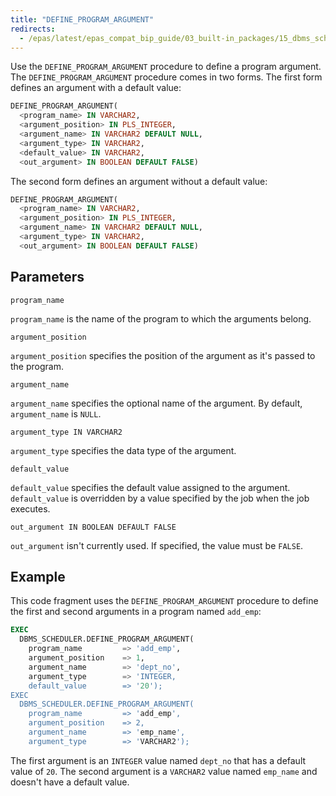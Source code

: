 ```yaml
---
title: "DEFINE_PROGRAM_ARGUMENT"
redirects:
  - /epas/latest/epas_compat_bip_guide/03_built-in_packages/15_dbms_scheduler/05_define_program_argument/ #generated for docs/epas/reorg-role-use-case-mode
---
```


Use the `DEFINE_PROGRAM_ARGUMENT` procedure to define a program argument. The `DEFINE_PROGRAM_ARGUMENT` procedure comes in two forms. The first form defines an argument with a default value:

```sql
DEFINE_PROGRAM_ARGUMENT(
  <program_name> IN VARCHAR2,
  <argument_position> IN PLS_INTEGER,
  <argument_name> IN VARCHAR2 DEFAULT NULL,
  <argument_type> IN VARCHAR2,
  <default_value> IN VARCHAR2,
  <out_argument> IN BOOLEAN DEFAULT FALSE)
```

The second form defines an argument without a default value:

```sql
DEFINE_PROGRAM_ARGUMENT(
  <program_name> IN VARCHAR2,
  <argument_position> IN PLS_INTEGER,
  <argument_name> IN VARCHAR2 DEFAULT NULL,
  <argument_type> IN VARCHAR2,
  <out_argument> IN BOOLEAN DEFAULT FALSE)
```

## Parameters

`program_name`

 `program_name` is the name of the program to which the arguments belong.

`argument_position`

 `argument_position` specifies the position of the argument as it's passed to the program.

`argument_name`

 `argument_name` specifies the optional name of the argument. By default, `argument_name` is `NULL`.

`argument_type IN VARCHAR2`

 `argument_type` specifies the data type of the argument.

`default_value`

 `default_value` specifies the default value assigned to the argument. `default_value` is overridden by a value specified by the job when the job executes.

`out_argument IN BOOLEAN DEFAULT FALSE`

 `out_argument` isn't currently used. If specified, the value must be `FALSE`.

## Example

This code fragment uses the `DEFINE_PROGRAM_ARGUMENT` procedure to define the first and second arguments in a program named `add_emp`:

```sql
EXEC
  DBMS_SCHEDULER.DEFINE_PROGRAM_ARGUMENT(
    program_name         => 'add_emp',
    argument_position    => 1,
    argument_name        => 'dept_no',
    argument_type        => 'INTEGER,
    default_value        => '20');
EXEC
  DBMS_SCHEDULER.DEFINE_PROGRAM_ARGUMENT(
    program_name         => 'add_emp',
    argument_position    => 2,
    argument_name        => 'emp_name',
    argument_type        => 'VARCHAR2');
```

The first argument is an `INTEGER` value named `dept_no` that has a default value of `20`. The second argument is a `VARCHAR2` value named `emp_name` and doesn't have a default value.
